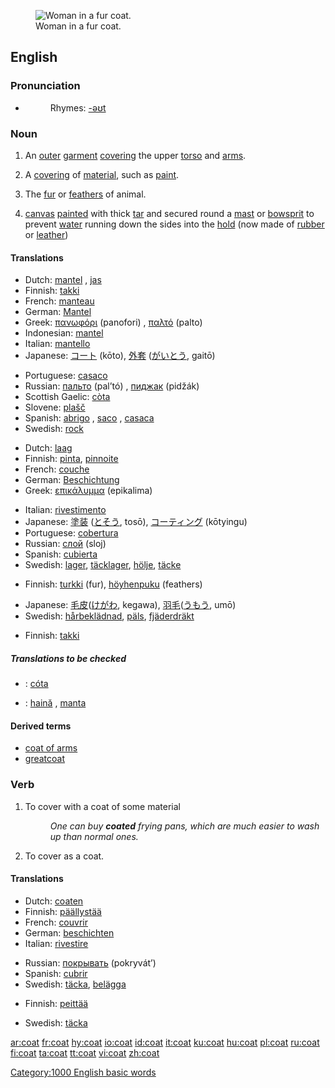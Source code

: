 [[Image:Kahrar-Charlotte 02.jpg|thumb|right|Woman in a fur coat.]]
==English==

===Pronunciation===
*{{audio|en-us-coat.ogg|Audio (US)}}
*:Rhymes: [[Rhymes:English:-əʊt|-əʊt]]

===Noun===
{{en-noun|s|-}}

# {{countable}} An [[outer]] [[garment]] [[cover]]ing the upper [[torso]] and [[arms]].
# {{countable}} A [[covering]] of [[material]], such as [[paint]].
# {{countable}} The [[fur]] or [[feathers]] of animal.
# {{context|uncountable|nautical}} [[canvas]] [[painted]] with thick [[tar]] and secured round a [[mast]] or [[bowsprit]] to prevent [[water]] running down the sides into the [[hold]] (now made of [[rubber]] or [[leather]])

====Translations====
{{trans-top|an outer garment covering the upper torso and arms}}
*Dutch: [[mantel]] {{m}}, [[jas]] {{m}}
*Finnish: [[takki]]
*French: [[manteau]] {{m}}
*German: [[Mantel]] {{m}}
*Greek: [[πανωφόρι]] (panofori) {{n}}, [[παλτό]] (palto) {{n}}
*Indonesian: [[mantel]]
*Italian: [[mantello]] {{m}}
*Japanese: [[コート]] (kōto), [[外套]] ([[がいとう]], gaitō)
{{trans-mid}}
*Portuguese: [[casaco]] {{m}}
*Russian: [[пальто]] (pal’tó) {{n}}, [[пиджак]] (pidžák) {{m}}
*Scottish Gaelic: [[còta]] {{m}}
*Slovene: [[plašč]] {{m}}
*Spanish: [[abrigo]] {{m}}, [[saco]] {{m}}, [[casaca]] {{f}}
*Swedish: [[rock#Swedish|rock]] {{c}}
{{trans-bottom}}

{{trans-top|a covering of material, such as paint}}
*Dutch: [[laag]] {{f}}
*Finnish: [[pinta]], [[pinnoite]]
*French: [[couche]] {{f}}
*German: [[Beschichtung]] {{f}}
*Greek: [[επικάλυμμα]] (epikalima) {{n}}
{{trans-mid}}
*Italian: [[rivestimento]] {{m}}
*Japanese: [[塗装]] ([[とそう]], tosō), [[コーティング]] (kōtyingu)
*Portuguese: [[cobertura]] {{f}}
*Russian: [[слой]] (sloj) {{m}}
*Spanish: [[cubierta]] {{f}}
*Swedish: [[lager]], [[täcklager]], [[hölje]], [[täcke]]
{{trans-bottom}}

{{trans-top|fur or feathers}}
*Finnish: [[turkki]] (fur), [[höyhenpuku]] (feathers)
{{trans-mid}}
*Japanese: [[毛皮]]([[けがわ]], kegawa), [[羽毛]]([[うもう]], umō)
*Swedish: [[hårbeklädnad]], [[päls]], [[fjäderdräkt]]
{{trans-bottom}}

{{trans-top|canvas secured around mast}}
*Finnish: [[takki]]
{{trans-mid}}
{{trans-bottom}}

=====Translations to be checked=====
{{checktrans-top}}
*{{ttbc|Irish}}: [[cóta]] {{m}}
*{{ttbc|Romanian}}: [[haină]] {{f}}, [[manta]] {{f}}
{{trans-bottom}}

====Derived terms====
*[[coat of arms]]
*[[greatcoat]]

===Verb===
{{en-verb}}

# To cover with a coat of some material
#:''One can buy '''coated''' frying pans, which are much easier to wash up than normal ones.''
# To cover as a coat.

====Translations====
{{trans-top|to cover with a coat of some material}}
*Dutch: [[coaten]]
*Finnish: [[päällystää]]
*French: [[couvrir]]
*German: [[beschichten]]
*Italian: [[rivestire]]
{{trans-mid}}
*Russian: [[покрывать]] (pokryvát’)
*Spanish: [[cubrir]]
*Swedish: [[täcka]], [[belägga]]
{{trans-bottom}}

{{trans-top|to cover as a coat}}
*Finnish: [[peittää]]
{{trans-mid}}
*Swedish: [[täcka]]
{{trans-bottom}}

[[Category:1000 English basic words]]

[[ar:coat]]
[[fr:coat]]
[[hy:coat]]
[[io:coat]]
[[id:coat]]
[[it:coat]]
[[ku:coat]]
[[hu:coat]]
[[pl:coat]]
[[ru:coat]]
[[fi:coat]]
[[ta:coat]]
[[tt:coat]]
[[vi:coat]]
[[zh:coat]]